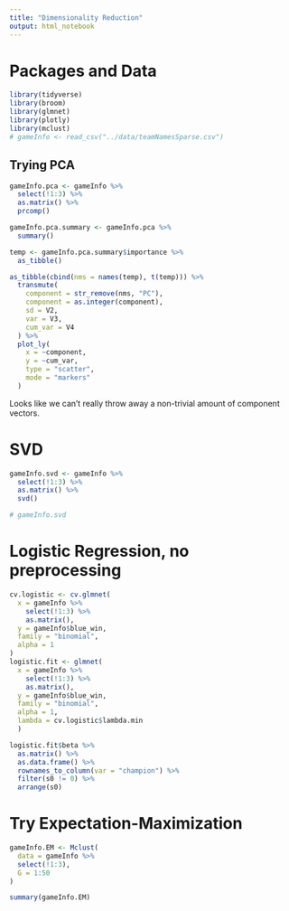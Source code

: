 ```yaml
---
title: "Dimensionality Reduction"
output: html_notebook
---
```


# Packages and Data
```r
library(tidyverse)
library(broom)
library(glmnet)
library(plotly)
library(mclust)
# gameInfo <- read_csv("../data/teamNamesSparse.csv")
```

## Trying PCA
```r
gameInfo.pca <- gameInfo %>%
  select(!1:3) %>% 
  as.matrix() %>% 
  prcomp() 

gameInfo.pca.summary <- gameInfo.pca %>% 
  summary() 

temp <- gameInfo.pca.summary$importance %>% 
  as_tibble()

as_tibble(cbind(nms = names(temp), t(temp))) %>% 
  transmute(
    component = str_remove(nms, "PC"),
    component = as.integer(component),
    sd = V2,
    var = V3,
    cum_var = V4
  ) %>% 
  plot_ly(
    x = ~component,
    y = ~cum_var,
    type = "scatter",
    mode = "markers"
  )
```
Looks like we can't really throw away a non-trivial amount of component vectors.

# SVD

```r
gameInfo.svd <- gameInfo %>%
  select(!1:3) %>% 
  as.matrix() %>% 
  svd()
```

```r
# gameInfo.svd
```

# Logistic Regression, no preprocessing
```r
cv.logistic <- cv.glmnet(
  x = gameInfo %>% 
    select(!1:3) %>% 
    as.matrix(),
  y = gameInfo$blue_win,
  family = "binomial",
  alpha = 1
)
logistic.fit <- glmnet(
  x = gameInfo %>% 
    select(!1:3) %>% 
    as.matrix(),
  y = gameInfo$blue_win,
  family = "binomial",
  alpha = 1,
  lambda = cv.logistic$lambda.min
  )

logistic.fit$beta %>% 
  as.matrix() %>% 
  as.data.frame() %>% 
  rownames_to_column(var = "champion") %>% 
  filter(s0 != 0) %>% 
  arrange(s0)
```

# Try Expectation-Maximization
```r
gameInfo.EM <- Mclust(
  data = gameInfo %>%
  select(!1:3),
  G = 1:50
)
```
```r
summary(gameInfo.EM)
```

